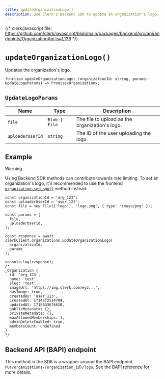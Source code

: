 ```yaml
---
title: updateOrganizationLogo()
description: Use Clerk's Backend SDK to update an organization's logo.
---
```


{/* clerk/javascript file: https://github.com/clerk/javascript/blob/main/packages/backend/src/api/endpoints/OrganizationApi.ts#L136 */}

# `updateOrganizationLogo()`

Updates the organization's logo.

```tsx {{ prettier: false }}
function updateOrganizationLogo: (organizationId: string, params: UpdateLogoParams) => Promise<Organization>;
```

## `UpdateLogoParams`

| Name | Type | Description |
| - | - | - |
| `file` | `Blob \| File` | The file to upload as the organization's logo. |
| `uploaderUserId` | `string` | The ID of the user uploading the logo. |

## Example

> [!WARNING]
> Using Backend SDK methods can contribute towards rate limiting. To set an organization's logo, it's recommended to use the frontend [`organization.setLogo()`](/docs/references/javascript/organization/organization#set-logo) method instead.

```tsx {{ prettier: false }}
const organizationId = 'org_123';
const uploaderUserId = 'user_123';
const file = new File(['logo'], 'logo.png', { type: 'image/png' });

const params = {
  file,
  uploaderUserId,
};

const response = await clerkClient.organizations.updateOrganizationLogo(
  organizationId,
  params
);

console.log(response);
/*
_Organization {
  id: 'org_123',
  name: 'test',
  slug: 'test',
  imageUrl: 'https://img.clerk.com/eyJ...',
  hasImage: true,
  createdBy: 'user_123',
  createdAt: 1714572514789,
  updatedAt: 1715633676620,
  publicMetadata: {},
  privateMetadata: {},
  maxAllowedMemberships: 1,
  adminDeleteEnabled: true,
  membersCount: undefined
}
*/
```

## Backend API (BAPI) endpoint

This method in the SDK is a wrapper around the BAPI endpoint `PUT/organizations/{organization_id}/logo`. See the [BAPI reference](https://clerk.com/docs/reference/backend-api/tag/Organizations#operation/UploadOrganizationLogo) for more details.
